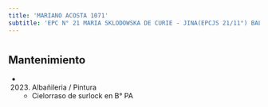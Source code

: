 ```yaml
---
title: 'MARIANO ACOSTA 1071'
subtitle: 'EPC N° 21 MARIA SKLODOWSKA DE CURIE - JINA(EPCJS 21/11°) BALDOMERO F. MORENO'
---
```


#


## Mantenimiento

*  (2023) Albañileria / Pintura 
    + Cielorraso de surlock en B° PA



